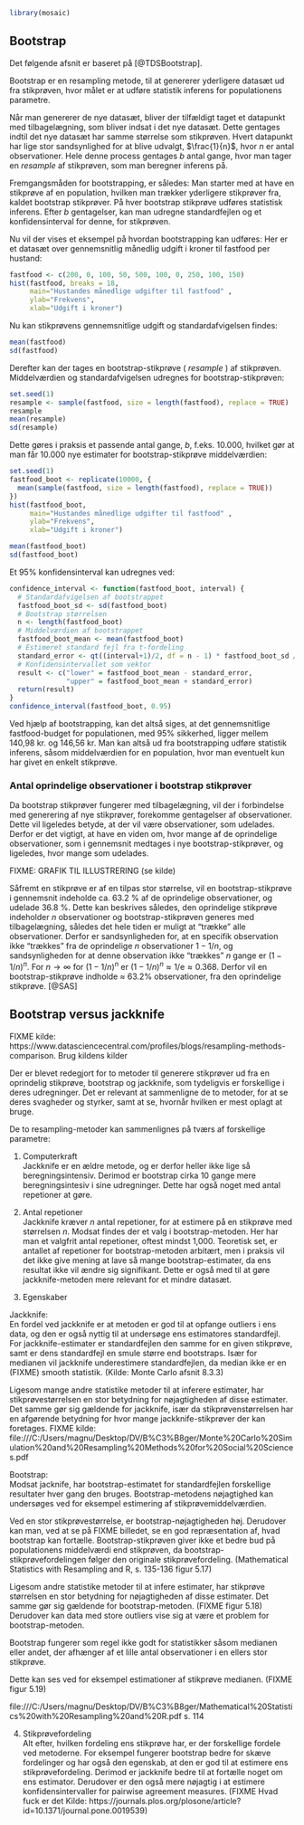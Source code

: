 ```r
library(mosaic)
```
## Bootstrap

Det følgende afsnit er baseret på [@TDSBootstrap].

Bootstrap er en resampling metode, til at genererer yderligere datasæt ud fra stikprøven, hvor målet er at udføre statistik inferens for populationens parametre.

Når man genererer de nye datasæt, bliver der tilfældigt taget et datapunkt med tilbagelægning, som bliver indsat i det nye datasæt. Dette gentages indtil det nye datasæt har samme størrelse som stikprøven. Hvert datapunkt har lige stor sandsynlighed for at blive udvalgt, $\frac{1}{n}$, hvor $n$ er antal observationer. Hele denne process gentages $b$ antal gange, hvor man tager en _resample_ af stikprøven, som man beregner inferens på.

Fremgangsmåden for bootstrapping, er således:
Man starter med at have en stikprøve af en population, hvilken man trækker yderligere stikprøver fra, kaldet bootstrap stikprøver. På hver bootstrap stikprøve udføres statistisk inferens.
Efter $b$ gentagelser, kan man udregne standardfejlen og et konfidensinterval for denne, for stikprøven.

Nu vil der vises et eksempel på hvordan bootstrapping kan udføres:
Her er et datasæt over gennemsnitlig månedlig udgift i kroner til fastfood per hustand:

```r
fastfood <- c(200, 0, 100, 50, 500, 100, 0, 250, 100, 150)
hist(fastfood, breaks = 18,
     main="Hustandes månedlige udgifter til fastfood" ,
     ylab="Frekvens",
     xlab="Udgift i kroner")
```

Nu kan stikprøvens gennemsnitlige udgift og standardafvigelsen findes:

```r
mean(fastfood)
sd(fastfood)
```

Derefter kan der tages en bootstrap-stikprøve ( _resample_ ) af stikprøven. Middelværdien og standardafvigelsen udregnes for bootstrap-stikprøven:

```r
set.seed(1)
resample <- sample(fastfood, size = length(fastfood), replace = TRUE)
resample
mean(resample)
sd(resample)
```

Dette gøres i praksis et passende antal gange, $b$, f.eks. 10.000, hvilket gør at man får 10.000 nye estimater for bootstrap-stikprøve middelværdien:

```r
set.seed(1)
fastfood_boot <- replicate(10000, {
  mean(sample(fastfood, size = length(fastfood), replace = TRUE))
})
hist(fastfood_boot,
     main="Hustandes månedlige udgifter til fastfood" ,
     ylab="Frekvens",
     xlab="Udgift i kroner")

mean(fastfood_boot)
sd(fastfood_boot)
```

Et 95% konfidensinterval kan udregnes ved:
```r
confidence_interval <- function(fastfood_boot, interval) {
  # Standardafvigelsen af bootstrappet
  fastfood_boot_sd <- sd(fastfood_boot)
  # Bootstrap størrelsen
  n <- length(fastfood_boot)
  # Middelværdien af bootstrappet
  fastfood_boot_mean <- mean(fastfood_boot)
  # Estimeret standard fejl fra t-fordeling
  standard_error <- qt((interval+1)/2, df = n - 1) * fastfood_boot_sd / sqrt(n)
  # Konfidensintervallet som vektor
  result <- c("lower" = fastfood_boot_mean - standard_error,
              "upper" = fastfood_boot_mean + standard_error)
  return(result)
}
confidence_interval(fastfood_boot, 0.95)
```

Ved hjælp af bootstrapping, kan det altså siges, at det gennemsnitlige fastfood-budget for populationen, med 95% sikkerhed, ligger mellem 140,98 kr. og 146,56 kr.
Man kan altså ud fra bootstrapping udføre statistik inferens, såsom middelværdien for en population, hvor man eventuelt kun har givet en enkelt stikprøve.


### Antal oprindelige observationer i bootstrap stikprøver

Da bootstrap stikprøver fungerer med tilbagelægning, vil der i forbindelse med generering af nye stikprøver, forekomme gentagelser af observationer. Dette vil ligeledes betyde, at der vil være observationer, som udelades. Derfor er det vigtigt, at have en viden om, hvor mange af de oprindelige observationer, som i gennemsnit medtages i nye bootstrap-stikprøver, og ligeledes, hvor mange som udelades.

FIXME: GRAFIK TIL ILLUSTRERING (se kilde)

Såfremt en stikprøve er af en tilpas stor størrelse, vil en bootstrap-stikprøve i gennemsnit indeholde ca. $63.2~\%$ af de oprindelige observationer, og udelade $36.8~\%$. Dette kan beskrives således, den oprindelige stikprøve indeholder _n_ observationer og bootstrap-stikprøven generes med tilbagelægning, således det hele tiden er muligt at "trække" alle observationer. Derfor er sandsynligheden for, at en specifik observation ikke "trækkes" fra de oprindelige _n_ observationer $1-1/n$, og sandsynligheden for at denne observation ikke "trækkes" _n_ gange er $(1-1/n)^n$. For $n \rightarrow  \infty ~\text{for} ~ (1-1/n)^n$ er $(1-1/n)^n \approx 1/\text{e} \approx 0.368$. Derfor vil en bootstrap-stikprøve indholde $\approx$ $63.2\%$ observationer, fra den oprindelige stikprøve. [@SAS]

## Bootstrap versus jackknife

FIXME kilde: https://www.datasciencecentral.com/profiles/blogs/resampling-methods-comparison. Brug kildens kilder

Der er blevet redegjort for to metoder til generere stikprøver ud fra en oprindelig stikprøve, bootstrap og jackknife, som tydeligvis er forskellige i deres udregninger. Det er relevant at sammenligne de to metoder, for at se deres svagheder og styrker, samt at se, hvornår hvilken er mest oplagt at bruge.

De to resampling-metoder kan sammenlignes på tværs af forskellige parametre:

1. Computerkraft\
Jackknife er en ældre metode, og er derfor heller ikke lige så beregningsintensiv. Derimod er bootstrap cirka $10$ gange mere beregningsintesiv i sine udregninger. Dette har også noget med antal repetioner at gøre.

2. Antal repetioner\
Jackknife kræver $n$ antal repetioner, for at estimere på en stikprøve med størrelsen $n$. Modsat findes der et valg i bootstrap-metoden. Her har man et valgfrit antal repetioner, oftest mindst 1,000. Teoretisk set, er antallet af repetioner for bootstrap-metoden arbitært, men i praksis vil det ikke give mening at lave så mange bootstrap-estimater, da ens resultat ikke vil ændre sig signifikant. Dette er også med til at gøre jackknife-metoden mere relevant for et mindre datasæt.

3. Egenskaber

Jackknife:\
En fordel ved jackknife er at metoden er god til at opfange outliers i ens data, og den er også nyttig til at undersøge ens estimatores standardfejl.
For jackknife-estimater er standardfejlen den samme for en given stikprøve, samt er dens standardfejl en smule større end bootstraps. Især for medianen vil jackknife underestimere standardfejlen, da median ikke er en (FIXME) smooth statistik. (Kilde: Monte Carlo afsnit 8.3.3)

Ligesom mange andre statistike metoder til at inferere estimater, har stikprøvestørrelsen en stor betydning for nøjagtigheden af disse estimater. Det samme gør sig gældende for jackknife, især da stikprøvenstørrelsen har en afgørende betydning for hvor mange jackknife-stikprøver der kan foretages. FIXME kilde: file:///C:/Users/magnu/Desktop/DV/B%C3%B8ger/Monte%20Carlo%20Simulation%20and%20Resampling%20Methods%20for%20Social%20Sciences.pdf

Bootstrap:\
Modsat jacknife, har bootstrap-estimatet for standardfejlen forskellige resultater hver gang den bruges. Bootstrap-metodens nøjagtighed kan undersøges ved for eksempel estimering af stikprøvemiddelværdien.

Ved en stor stikprøvestørrelse, er bootstrap-nøjagtigheden høj. Derudover kan man, ved at se på FIXME billedet, se en god repræsentation af, hvad bootstrap kan fortælle. Bootstrap-stikprøven giver ikke et bedre bud på populationens middelværdi end stikprøven, da bootstrap-stikprøvefordelingen følger den originale stikprøvefordeling. (Mathematical Statistics with Resampling and R, s. 135-136 figur 5.17)

Ligesom andre statistike metoder til at infere estimater, har stikprøve størrelsen en stor betydning for nøjagtigheden af disse estimater. Det samme gør sig gældende for bootstrap-metoden. (FIXME figur 5.18) Derudover kan data med store outliers vise sig at være et problem for bootstrap-metoden.

<!-- FIXME skal oversættes til forståeligt dansk : The ordinary bootstrap tends not to work well for statistics such as the median or other quantiles that depend heavily on a small number of observations out of a larger sample. -->

Bootstrap fungerer som regel ikke godt for statistikker såsom medianen eller andet, der afhænger af et lille antal observationer i en ellers stor stikprøve.

Dette kan ses ved for eksempel estimationer af stikprøve medianen. (FIXME figur 5.19)

file:///C:/Users/magnu/Desktop/DV/B%C3%B8ger/Mathematical%20Statistics%20with%20Resampling%20and%20R.pdf s. 114

4. Stikprøvefordeling\
Alt efter, hvilken fordeling ens stikprøve har, er der forskellige fordele ved metoderne.
For eksempel fungerer bootstrap bedre for skæve fordelinger og har også den egenskab, at den er god til at estimere ens stikprøvefordeling. Derimod er jackknife bedre til at fortælle noget om ens estimator. Derudover er den også mere nøjagtig i at estimere konfidensintervaller for pairwise agreement measures. (FIXME Hvad fuck er det Kilde: https://journals.plos.org/plosone/article?id=10.1371/journal.pone.0019539)
